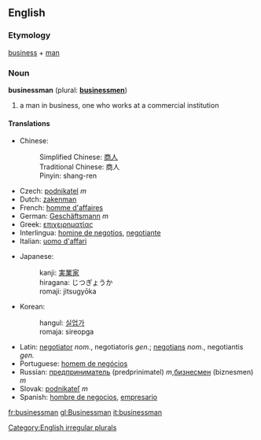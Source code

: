 ==English==
===Etymology===
[[business]] + [[man]]

=== Noun ===
'''businessman''' (plural: '''[[businessmen]]''')

# a man in business, one who works at a commercial institution

==== Translations ====
{{top}}
*Chinese: 
*:Simplified Chinese: [[商人]] 
*:Traditional Chinese: 商人
*:Pinyin: shang-ren
*Czech: [[podnikatel]]  ''m''
*Dutch: [[zakenman]]
*French: [[homme d'affaires]]
*German: [[Geschäftsmann]] ''m''
*Greek: [[επιχειρηματίας]]
*Interlingua: [[homine de negotios]], [[negotiante]]
*Italian: [[uomo d'affari]]
{{mid}}
*Japanese: 
*:kanji: [[実業家]] 
*:hiragana: じつぎょうか
*:romaji: jitsugyōka
*Korean: 
*:hangul: [[실업가]]
*:romaja: sireopga
*Latin: [[negotiator]] ''nom.'', negotiatoris ''gen.''; [[negotians]] ''nom.'', negotiantis ''gen.''
*Portuguese: [[homem de negócios]]
*Russian: [[предприниматель]] (predprinimatel) ''m'',[[бизнесмен]] (biznesmen) ''m''
*Slovak: [[podnikateľ]]  ''m'' 
*Spanish: [[hombre de negocios]], [[empresario]]
{{bottom}}

[[Category:English irregular plurals]]
[[fr:businessman]]
[[gl:Businessman]]
[[it:businessman]]